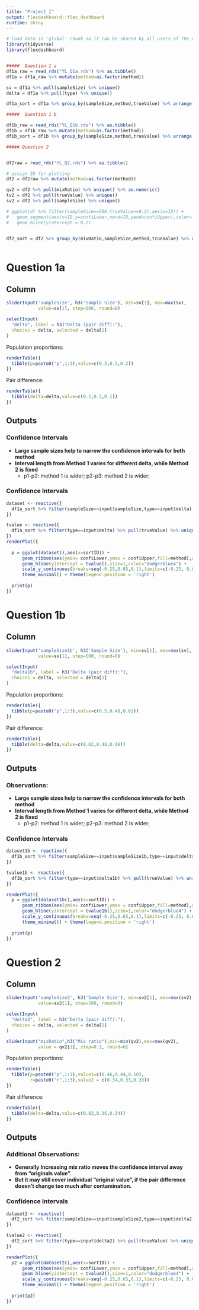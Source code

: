 ```yaml
---
title: "Project 1"
output: flexdashboard::flex_dashboard
runtime: shiny
---
```


```r
# load data in 'global' chunk so it can be shared by all users of the dashboard
library(tidyverse)
library(flexdashboard)


#####  Question 1 a
df1a_raw = read_rds("YL_Q1a.rds") %>% as.tibble()
df1a = df1a_raw %>% mutate(method=as.factor(method))

sv = df1a %>% pull(sampleSize) %>% unique()
delta = df1a %>% pull(type) %>% unique()

df1a_sort = df1a %>% group_by(sampleSize,method,trueValue) %>% arrange(desc(confiUpper)) %>% mutate(sortID = 1:n()) %>% ungroup()

#####  Question 1 b

df1b_raw = read_rds("YL_Q1b.rds") %>% as.tibble()
df1b = df1b_raw %>% mutate(method=as.factor(method))
df1b_sort = df1b %>% group_by(sampleSize,method,trueValue) %>% arrange(desc(confiUpper)) %>% mutate(sortID = 1:n()) %>% ungroup()

##### Question 2


df2raw = read_rds("YL_Q2.rds") %>% as.tibble()

# assign ID for plotting
df2 = df2raw %>% mutate(method=as.factor(method))

qv2 = df2 %>% pull(mixRatio) %>% unique() %>% as.numeric()
tv2 = df2 %>% pull(trueValue) %>% unique()
sv2 = df2 %>% pull(sampleSize) %>% unique()

# ggplot(df %>% filter(sampleSize==500,trueValue==0.2),aes(x=ID)) + 
#   geom_segment(aes(x=ID,y=confiLower,xend=ID,yend=confiUpper),color='orange1') +
#   geom_hline(yintercept = 0.2)


df2_sort = df2 %>% group_by(mixRatio,sampleSize,method,trueValue) %>% arrange(desc(confiUpper)) %>% mutate(sortID = 1:n()) %>% ungroup()



```

# Question 1a

Column {.sidebar}
--------------------------------------------------


```r
sliderInput('sampleSize', h3('Sample Size'), min=sv[1], max=max(sv),
            value=sv[1], step=500, round=0)

selectInput(
  "delta", label = h3("Delta (pair diff):"),
  choices = delta, selected = delta[1]
)
```

Population proportions: 

```r
renderTable({
  tibble(p=paste0("p",1:3),value=c(0.5,0.3,0.2))
})

```

Pair difference:

```r
renderTable({
  tibble(delta=delta,value=c(0.2,0.3,0.1))
})

```


Outputs
-----------------------------------------------------------------------


### Confidence Intervals {data-height=100}
* __Large sample sizes help to narrow the confidence intervals for both method__
* __Interval length from Method 1 varies for different delta, while Method 2 is fixed__
    + p1-p2: method 1 is wider; p2-p3: method 2 is wider;
    
### Confidence Intervals

```r
dataset <- reactive({
  df1a_sort %>% filter(sampleSize==input$sampleSize,type==input$delta)
})

tvalue <- reactive({
  df1a_sort %>% filter(type==input$delta) %>% pull(trueValue) %>% unique()
})
renderPlot({
  
  p = ggplot(dataset(),aes(x=sortID)) +
      geom_ribbon(aes(ymin= confiLower,ymax = confiUpper,fill=method),alpha=0.5)+
      geom_hline(yintercept = tvalue(),size=1,color="dodgerblue4") + 
      scale_y_continuous(breaks=seq(-0.25,0.65,0.1),limits=c(-0.25, 0.65)) + 
      theme_minimal() + theme(legend.position = 'right')
  
  print(p)
})
```


# Question 1b


Column {.sidebar}
--------------------------------------------------


```r
sliderInput('sampleSize1b', h3('Sample Size'), min=sv[1], max=max(sv),
            value=sv[1], step=500, round=0)

selectInput(
  "delta1b", label = h3("Delta (pair diff):"),
  choices = delta, selected = delta[1]
)
```

Population proportions: 

```r
renderTable({
  tibble(p=paste0("p",1:3),value=c(0.5,0.48,0.02))
})

```

Pair difference:

```r
renderTable({
  tibble(delta=delta,value=c(0.02,0.48,0.46))
})

```


Outputs
-----------------------------------------------------------------------

### Observations: {data-height=100}
* __Large sample sizes help to narrow the confidence intervals for both method__
* __Interval length from Method 1 varies for different delta, while Method 2 is fixed__
    + p1-p2: method 1 is wider; p2-p3: method 2 is wider;

### Confidence Intervals

```r
dataset1b <- reactive({
  df1b_sort %>% filter(sampleSize==input$sampleSize1b,type==input$delta1b)
})

tvalue1b <- reactive({
  df1b_sort %>% filter(type==input$delta1b) %>% pull(trueValue) %>% unique()
})

renderPlot({
  p = ggplot(dataset1b(),aes(x=sortID)) +
      geom_ribbon(aes(ymin= confiLower,ymax = confiUpper,fill=method),alpha=0.5)+
      geom_hline(yintercept = tvalue1b(),size=1,color="dodgerblue4") +
      scale_y_continuous(breaks=seq(-0.25,0.65,0.1),limits=c(-0.25, 0.65)) +
      theme_minimal() + theme(legend.position = 'right')
  
  print(p)
})
```


# Question 2


Column {.sidebar}
--------------------------------------------------


```r
sliderInput('sampleSize2', h3('Sample Size'), min=sv2[1], max=max(sv2),
            value=sv2[1], step=500, round=0)

selectInput(
  "delta2", label = h3("Delta (pair diff):"),
  choices = delta, selected = delta[1]
)

sliderInput("mixRatio",h3("Mix ratio"),min=min(qv2),max=max(qv2),
            value = qv2[1], step=0.1, round=0)

```

Population proportions: 

```r
renderTable({
  tibble(p=paste0("p",1:3),value1=c(0.46,0.44,0.10),
         r=paste0("r",1:3),value2 = c(0.34,0.33,0.33))
})

```

Pair difference:

```r
renderTable({
  tibble(delta=delta,value=c(0.02,0.36,0.34))
})

```


Outputs
-----------------------------------------------------------------------


### Additional Observations: {data-height=90}
* __Generally Increasing mix ratio moves the confidence interval away from "originals value".__    
* __But it may still cover individual "original value", if the pair difference doesn't change too much after contamination.__

### Confidence Intervals


```r
dataset2 <- reactive({
  df2_sort %>% filter(sampleSize==input$sampleSize2,type==input$delta2,mixRatio==input$mixRatio)
})

tvalue2 <- reactive({
  df2_sort %>% filter(type==input$delta2) %>% pull(trueValue) %>% unique()
})

renderPlot({
  p2 = ggplot(dataset2(),aes(x=sortID)) +
      geom_ribbon(aes(ymin= confiLower,ymax = confiUpper,fill=method),alpha=0.5)+
      geom_hline(yintercept = tvalue2(),size=1,color="dodgerblue4") +
      scale_y_continuous(breaks=seq(-0.25,0.65,0.1),limits=c(-0.25, 0.65)) +
      theme_minimal() + theme(legend.position = 'right')
  
  print(p2)
})
```


